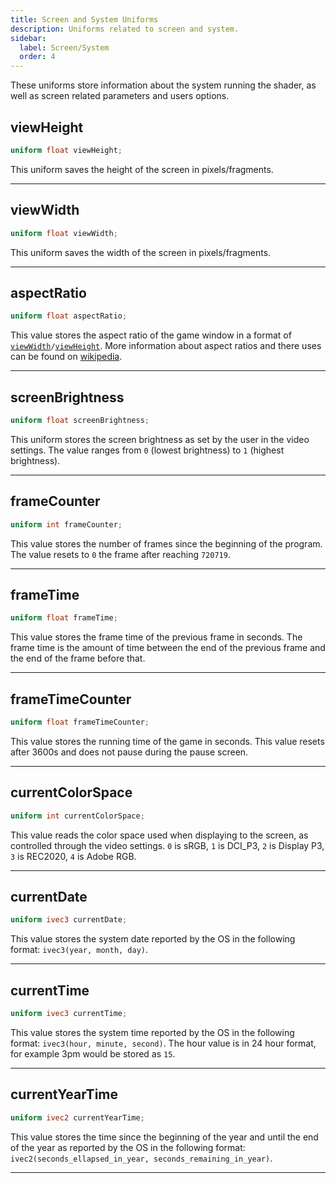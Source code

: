 ```yaml
---
title: Screen and System Uniforms
description: Uniforms related to screen and system.
sidebar:
  label: Screen/System
  order: 4
---
```


These uniforms store information about the system running the shader, as well as screen related parameters and users options.


## viewHeight
```glsl
uniform float viewHeight;
```
This uniform saves the height of the screen in pixels/fragments.

----------------


## viewWidth
```glsl
uniform float viewWidth;
```
This uniform saves the width of the screen in pixels/fragments.

----------------


## aspectRatio
```glsl
uniform float aspectRatio;
```
This value stores the aspect ratio of the game window in a format of [`viewWidth`](/reference/uniforms/system#viewwidth)`/`[`viewHeight`](/reference/uniforms/system#viewheight). More information about aspect ratios and there uses can be found on [wikipedia](https://en.wikipedia.org/wiki/Aspect_ratio_(image)).

----------------


## screenBrightness
```glsl
uniform float screenBrightness;
```
This uniform stores the screen brightness as set by the user in the video settings. The value ranges from `0` (lowest brightness) to `1` (highest brightness).

----------------


## frameCounter
```glsl
uniform int frameCounter;
```
This value stores the number of frames since the beginning of the program. The value resets to `0` the frame after reaching `720719`.

----------------


## frameTime
```glsl
uniform float frameTime;
```
This value stores the frame time of the previous frame in seconds. The frame time is the amount of time between the end of the previous frame and the end of the frame before that.

----------------


## frameTimeCounter
```glsl
uniform float frameTimeCounter;
```
This value stores the running time of the game in seconds. This value resets after 3600s and does not pause during the pause screen.

----------------


## currentColorSpace <Badge text="Iris Exclusive" variant="tip" size="medium" />
```glsl
uniform int currentColorSpace;
```
This value reads the color space used when displaying to the screen, as controlled through the video settings. `0` is sRGB, `1` is DCI_P3, `2` is Display P3, `3` is REC2020, `4` is Adobe RGB.

----------------


## currentDate <Badge text="Iris Exclusive" variant="tip" size="medium" />
```glsl
uniform ivec3 currentDate;
```
This value stores the system date reported by the OS in the following format: `ivec3(year, month, day)`.

----------------


## currentTime <Badge text="Iris Exclusive" variant="tip" size="medium" />
```glsl
uniform ivec3 currentTime;
```
This value stores the system time reported by the OS in the following format: `ivec3(hour, minute, second)`. The hour value is in 24 hour format, for example 3pm would be stored as `15`.

----------------


## currentYearTime <Badge text="Iris Exclusive" variant="tip" size="medium" />
```glsl
uniform ivec2 currentYearTime;
```
This value stores the time since the beginning of the year and until the end of the year as reported by the OS in the following format: `ivec2(seconds_ellapsed_in_year, seconds_remaining_in_year)`.

----------------


